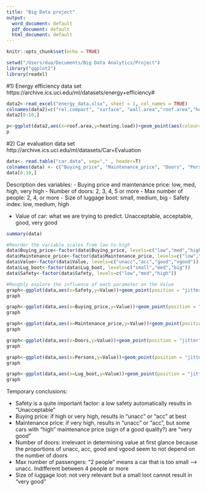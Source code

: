```yaml
---
title: "Big Data project"
output:
  word_document: default
  pdf_document: default
  html_document: default
---
```


```r
knitr::opts_chunk$set(echo = TRUE)
```


```r
setwd("/Users/dua/Documents/Big Data Analytics/Project")
library("ggplot2")
library(readxl)
```

#1) Energy efficiency data set 
https://archive.ics.uci.edu/ml/datasets/energy+efficiency#


```r
data2<-read_excel("energy_data.xlsx", sheet = 1, col_names = TRUE)
colnames(data2)=c("rel.compact", "surface", "wall.area","roof.area","height","orientation","glazing","glazing.distribution","heating.load","cooling.load")
data2[0:10,]

p<-ggplot(data2,aes(x=roof.area,y=heating.load))+geom_point(aes(colour=orientation), position="jitter")
p
```

#2) Car evaluation data set
http://archive.ics.uci.edu/ml/datasets/Car+Evaluation


```r
data<- read.table("car.data", sep="," , header=T)
colnames(data) <- c("Buying_price", "Maintenance_price", "Doors", "Persons", "Lug_boot", "Safety","Value")
data[0:10,]
```

Description des variables: 
- Buying price and maintenance price: low, med, high, very high
- Number of doors: 2, 3, 4, 5 or more
- Max number of people: 2, 4, or more
- Size of luggage boot: small, medium, big
- Safety index: low, medium, high

- Value of car: what we are trying to predict. Unacceptable, acceptable, good, very good

```r
summary(data)

#Reorder the variable scales from low to high
data$Buying_price<-factor(data$Buying_price, levels=c("low","med","high","vhigh"))
data$Maintenance_price<-factor(data$Maintenance_price, levels=c("low","med","high","vhigh"))
data$Value<-factor(data$Value, levels=c("unacc","acc","good","vgood"))
data$Lug_boot<-factor(data$Lug_boot, levels=c("small","med","big"))
data$Safety<-factor(data$Safety, levels=c("low","med","high"))
```

```r
#Roughly explore the influence of each parameter on the Value
graph<-ggplot(data,aes(x=Safety,y=Value))+geom_point(position = "jitter")
graph

graph<-ggplot(data,aes(x=Buying_price,y=Value))+geom_point(position = "jitter")
graph

graph<-ggplot(data,aes(x=Maintenance_price,y=Value))+geom_point(position = "jitter")
graph

graph<-ggplot(data,aes(x=Doors,y=Value))+geom_point(position = "jitter")
graph

graph<-ggplot(data,aes(x=Persons,y=Value))+geom_point(position = "jitter")
graph

graph<-ggplot(data,aes(x=Lug_boot,y=Value))+geom_point(position = "jitter")
graph
```
Temporary conclusions: 

- Safety is a quite important factor: a low safety automatically results in "Unacceptable"
- Buying price: if high or very high, results in "unacc" or "acc" at best
- Maintenance price: if very high, results in "unacc" or "acc", but some cars with "high" maintenance price (sign of a good quality?) are "very good"
- Number of doors: irrelevant in determining value at first glance because the proportions of unacc, acc, good and vgood seem to not depend on the number of doors
- Max number of passengers: "2 people" means a car that is too small --> unacc. Indifferent between 4 people or more
- Size of luggage loot: not very relevant but a small loot cannot result in "very good"